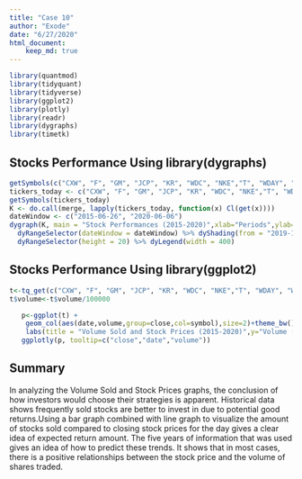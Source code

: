 ```yaml
---
title: "Case 10"
author: "Exode"
date: "6/27/2020"
html_document:
    keep_md: true
---
```





```r
library(quantmod)
library(tidyquant)
library(tidyverse)
library(ggplot2)
library(plotly)
library(readr)
library(dygraphs)
library(timetk)
```



## Stocks Performance Using library(dygraphs)

```r
getSymbols(c("CXW", "F", "GM", "JCP", "KR", "WDC", "NKE","T", "WDAY", "WFC", "WMT"))
tickers_today <- c("CXW", "F", "GM", "JCP", "KR", "WDC", "NKE","T", "WDAY", "WFC", "WMT")
getSymbols(tickers_today)
K <- do.call(merge, lapply(tickers_today, function(x) Cl(get(x))))
dateWindow <- c("2015-06-26", "2020-06-06")
dygraph(K, main = "Stock Performances (2015-2020)",xlab="Periods",ylab="Stock Prices") %>%
  dyRangeSelector(dateWindow = dateWindow) %>% dyShading(from = "2019-1-1", to = "2020-3-12", color = "#CCEBD6") %>% dyOptions(stackedGraph = TRUE) %>%
  dyRangeSelector(height = 20) %>% dyLegend(width = 400)
```

## Stocks Performance Using library(ggplot2)

```r
t<-tq_get(c("CXW", "F", "GM", "JCP", "KR", "WDC", "NKE","T", "WDAY", "WFC", "WMT"),get="stock.prices",from="2015-06-26", to="2020-06-26")
t$volume<-t$volume/100000

   p<-ggplot(t) +
    geom_col(aes(date,volume,group=close,col=symbol),size=2)+theme_bw()+geom_line(aes(date,close))+
    labs(title = "Volume Sold and Stock Prices (2015-2020)",y="Volume (in millions",x="Periods")+facet_wrap(~symbol)
   ggplotly(p, tooltip=c("close","date","volume"))
```


## Summary

In analyzing the Volume Sold and Stock Prices graphs, the conclusion of how investors would choose their strategies is apparent. Historical data shows frequently sold stocks are better to invest in due to potential good returns.Using a bar graph combined with line graph to visualize the amount of stocks sold compared to closing stock prices for the day gives a clear idea of expected return amount. The five years of information that was used gives an idea of how to predict these trends. It shows that in most cases, there is a positive relationships between the stock price and the volume of shares traded.
